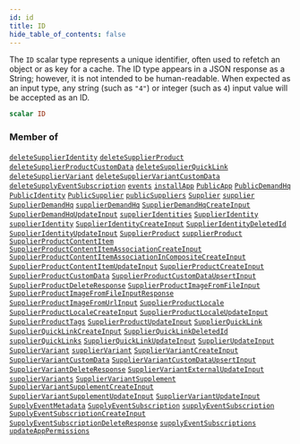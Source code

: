 ```yaml
---
id: id
title: ID
hide_table_of_contents: false
---
```








The `ID` scalar type represents a unique identifier, often used to refetch an object or as key for a cache. The ID type appears in a JSON response as a String; however, it is not intended to be human-readable. When expected as an input type, any string (such as `"4"`) or integer (such as `4`) input value will be accepted as an ID.

```graphql
scalar ID
```




### Member of

[`deleteSupplierIdentity`](/supply/api/graphql-admin/reference/mutations/delete-supplier-identity)  <Badge class="secondary" text="mutation"/><Bullet />[`deleteSupplierProduct`](/supply/api/graphql-admin/reference/mutations/delete-supplier-product)  <Badge class="secondary" text="mutation"/><Bullet />[`deleteSupplierProductCustomData`](/supply/api/graphql-admin/reference/mutations/delete-supplier-product-custom-data)  <Badge class="secondary" text="mutation"/><Bullet />[`deleteSupplierQuickLink`](/supply/api/graphql-admin/reference/mutations/delete-supplier-quick-link)  <Badge class="secondary" text="mutation"/><Bullet />[`deleteSupplierVariant`](/supply/api/graphql-admin/reference/mutations/delete-supplier-variant)  <Badge class="secondary" text="mutation"/><Bullet />[`deleteSupplierVariantCustomData`](/supply/api/graphql-admin/reference/mutations/delete-supplier-variant-custom-data)  <Badge class="secondary" text="mutation"/><Bullet />[`deleteSupplyEventSubscription`](/supply/api/graphql-admin/reference/mutations/delete-supply-event-subscription)  <Badge class="secondary" text="mutation"/><Bullet />[`events`](/supply/api/graphql-admin/reference/queries/events)  <Badge class="secondary" text="query"/><Bullet />[`installApp`](/supply/api/graphql-admin/reference/mutations/install-app)  <Badge class="secondary" text="mutation"/><Bullet />[`PublicApp`](/supply/api/graphql-admin/reference/objects/public-app)  <Badge class="secondary" text="object"/><Bullet />[`PublicDemandHq`](/supply/api/graphql-admin/reference/objects/public-demand-hq)  <Badge class="secondary" text="object"/><Bullet />[`PublicIdentity`](/supply/api/graphql-admin/reference/objects/public-identity)  <Badge class="secondary" text="object"/><Bullet />[`PublicSupplier`](/supply/api/graphql-admin/reference/objects/public-supplier)  <Badge class="secondary" text="object"/><Bullet />[`publicSuppliers`](/supply/api/graphql-admin/reference/queries/public-suppliers)  <Badge class="secondary" text="query"/><Bullet />[`Supplier`](/supply/api/graphql-admin/reference/objects/supplier)  <Badge class="secondary" text="object"/><Bullet />[`supplier`](/supply/api/graphql-admin/reference/queries/supplier)  <Badge class="secondary" text="query"/><Bullet />[`SupplierDemandHq`](/supply/api/graphql-admin/reference/objects/supplier-demand-hq)  <Badge class="secondary" text="object"/><Bullet />[`supplierDemandHq`](/supply/api/graphql-admin/reference/queries/supplier-demand-hq)  <Badge class="secondary" text="query"/><Bullet />[`SupplierDemandHqCreateInput`](/supply/api/graphql-admin/reference/inputs/supplier-demand-hq-create-input)  <Badge class="secondary" text="input"/><Bullet />[`SupplierDemandHqUpdateInput`](/supply/api/graphql-admin/reference/inputs/supplier-demand-hq-update-input)  <Badge class="secondary" text="input"/><Bullet />[`supplierIdentities`](/supply/api/graphql-admin/reference/queries/supplier-identities)  <Badge class="secondary" text="query"/><Bullet />[`SupplierIdentity`](/supply/api/graphql-admin/reference/objects/supplier-identity)  <Badge class="secondary" text="object"/><Bullet />[`supplierIdentity`](/supply/api/graphql-admin/reference/queries/supplier-identity)  <Badge class="secondary" text="query"/><Bullet />[`SupplierIdentityCreateInput`](/supply/api/graphql-admin/reference/inputs/supplier-identity-create-input)  <Badge class="secondary" text="input"/><Bullet />[`SupplierIdentityDeletedId`](/supply/api/graphql-admin/reference/objects/supplier-identity-deleted-id)  <Badge class="secondary" text="object"/><Bullet />[`SupplierIdentityUpdateInput`](/supply/api/graphql-admin/reference/inputs/supplier-identity-update-input)  <Badge class="secondary" text="input"/><Bullet />[`SupplierProduct`](/supply/api/graphql-admin/reference/objects/supplier-product)  <Badge class="secondary" text="object"/><Bullet />[`supplierProduct`](/supply/api/graphql-admin/reference/queries/supplier-product)  <Badge class="secondary" text="query"/><Bullet />[`SupplierProductContentItem`](/supply/api/graphql-admin/reference/objects/supplier-product-content-item)  <Badge class="secondary" text="object"/><Bullet />[`SupplierProductContentItemAssociationCreateInput`](/supply/api/graphql-admin/reference/inputs/supplier-product-content-item-association-create-input)  <Badge class="secondary" text="input"/><Bullet />[`SupplierProductContentItemAssociationInCompositeCreateInput`](/supply/api/graphql-admin/reference/inputs/supplier-product-content-item-association-in-composite-create-input)  <Badge class="secondary" text="input"/><Bullet />[`SupplierProductContentItemUpdateInput`](/supply/api/graphql-admin/reference/inputs/supplier-product-content-item-update-input)  <Badge class="secondary" text="input"/><Bullet />[`SupplierProductCreateInput`](/supply/api/graphql-admin/reference/inputs/supplier-product-create-input)  <Badge class="secondary" text="input"/><Bullet />[`SupplierProductCustomData`](/supply/api/graphql-admin/reference/objects/supplier-product-custom-data)  <Badge class="secondary" text="object"/><Bullet />[`SupplierProductCustomDataUpsertInput`](/supply/api/graphql-admin/reference/inputs/supplier-product-custom-data-upsert-input)  <Badge class="secondary" text="input"/><Bullet />[`SupplierProductDeleteResponse`](/supply/api/graphql-admin/reference/objects/supplier-product-delete-response)  <Badge class="secondary" text="object"/><Bullet />[`SupplierProductImageFromFileInput`](/supply/api/graphql-admin/reference/inputs/supplier-product-image-from-file-input)  <Badge class="secondary" text="input"/><Bullet />[`SupplierProductImageFromFileInputResponse`](/supply/api/graphql-admin/reference/objects/supplier-product-image-from-file-input-response)  <Badge class="secondary" text="object"/><Bullet />[`SupplierProductImageFromUrlInput`](/supply/api/graphql-admin/reference/inputs/supplier-product-image-from-url-input)  <Badge class="secondary" text="input"/><Bullet />[`SupplierProductLocale`](/supply/api/graphql-admin/reference/objects/supplier-product-locale)  <Badge class="secondary" text="object"/><Bullet />[`SupplierProductLocaleCreateInput`](/supply/api/graphql-admin/reference/inputs/supplier-product-locale-create-input)  <Badge class="secondary" text="input"/><Bullet />[`SupplierProductLocaleUpdateInput`](/supply/api/graphql-admin/reference/inputs/supplier-product-locale-update-input)  <Badge class="secondary" text="input"/><Bullet />[`SupplierProductTags`](/supply/api/graphql-admin/reference/objects/supplier-product-tags)  <Badge class="secondary" text="object"/><Bullet />[`SupplierProductUpdateInput`](/supply/api/graphql-admin/reference/inputs/supplier-product-update-input)  <Badge class="secondary" text="input"/><Bullet />[`SupplierQuickLink`](/supply/api/graphql-admin/reference/objects/supplier-quick-link)  <Badge class="secondary" text="object"/><Bullet />[`SupplierQuickLinkCreateInput`](/supply/api/graphql-admin/reference/inputs/supplier-quick-link-create-input)  <Badge class="secondary" text="input"/><Bullet />[`SupplierQuickLinkDeletedId`](/supply/api/graphql-admin/reference/objects/supplier-quick-link-deleted-id)  <Badge class="secondary" text="object"/><Bullet />[`supplierQuickLinks`](/supply/api/graphql-admin/reference/queries/supplier-quick-links)  <Badge class="secondary" text="query"/><Bullet />[`SupplierQuickLinkUpdateInput`](/supply/api/graphql-admin/reference/inputs/supplier-quick-link-update-input)  <Badge class="secondary" text="input"/><Bullet />[`SupplierUpdateInput`](/supply/api/graphql-admin/reference/inputs/supplier-update-input)  <Badge class="secondary" text="input"/><Bullet />[`SupplierVariant`](/supply/api/graphql-admin/reference/objects/supplier-variant)  <Badge class="secondary" text="object"/><Bullet />[`supplierVariant`](/supply/api/graphql-admin/reference/queries/supplier-variant)  <Badge class="secondary" text="query"/><Bullet />[`SupplierVariantCreateInput`](/supply/api/graphql-admin/reference/inputs/supplier-variant-create-input)  <Badge class="secondary" text="input"/><Bullet />[`SupplierVariantCustomData`](/supply/api/graphql-admin/reference/objects/supplier-variant-custom-data)  <Badge class="secondary" text="object"/><Bullet />[`SupplierVariantCustomDataUpsertInput`](/supply/api/graphql-admin/reference/inputs/supplier-variant-custom-data-upsert-input)  <Badge class="secondary" text="input"/><Bullet />[`SupplierVariantDeleteResponse`](/supply/api/graphql-admin/reference/objects/supplier-variant-delete-response)  <Badge class="secondary" text="object"/><Bullet />[`SupplierVariantExternalUpdateInput`](/supply/api/graphql-admin/reference/inputs/supplier-variant-external-update-input)  <Badge class="secondary" text="input"/><Bullet />[`supplierVariants`](/supply/api/graphql-admin/reference/queries/supplier-variants)  <Badge class="secondary" text="query"/><Bullet />[`SupplierVariantSupplement`](/supply/api/graphql-admin/reference/objects/supplier-variant-supplement)  <Badge class="secondary" text="object"/><Bullet />[`SupplierVariantSupplementCreateInput`](/supply/api/graphql-admin/reference/inputs/supplier-variant-supplement-create-input)  <Badge class="secondary" text="input"/><Bullet />[`SupplierVariantSupplementUpdateInput`](/supply/api/graphql-admin/reference/inputs/supplier-variant-supplement-update-input)  <Badge class="secondary" text="input"/><Bullet />[`SupplierVariantUpdateInput`](/supply/api/graphql-admin/reference/inputs/supplier-variant-update-input)  <Badge class="secondary" text="input"/><Bullet />[`SupplyEventMetadata`](/supply/api/graphql-admin/reference/objects/supply-event-metadata)  <Badge class="secondary" text="object"/><Bullet />[`SupplyEventSubscription`](/supply/api/graphql-admin/reference/objects/supply-event-subscription)  <Badge class="secondary" text="object"/><Bullet />[`supplyEventSubscription`](/supply/api/graphql-admin/reference/queries/supply-event-subscription)  <Badge class="secondary" text="query"/><Bullet />[`SupplyEventSubscriptionCreateInput`](/supply/api/graphql-admin/reference/inputs/supply-event-subscription-create-input)  <Badge class="secondary" text="input"/><Bullet />[`SupplyEventSubscriptionDeleteResponse`](/supply/api/graphql-admin/reference/objects/supply-event-subscription-delete-response)  <Badge class="secondary" text="object"/><Bullet />[`supplyEventSubscriptions`](/supply/api/graphql-admin/reference/queries/supply-event-subscriptions)  <Badge class="secondary" text="query"/><Bullet />[`updateAppPermissions`](/supply/api/graphql-admin/reference/mutations/update-app-permissions)  <Badge class="secondary" text="mutation"/>



